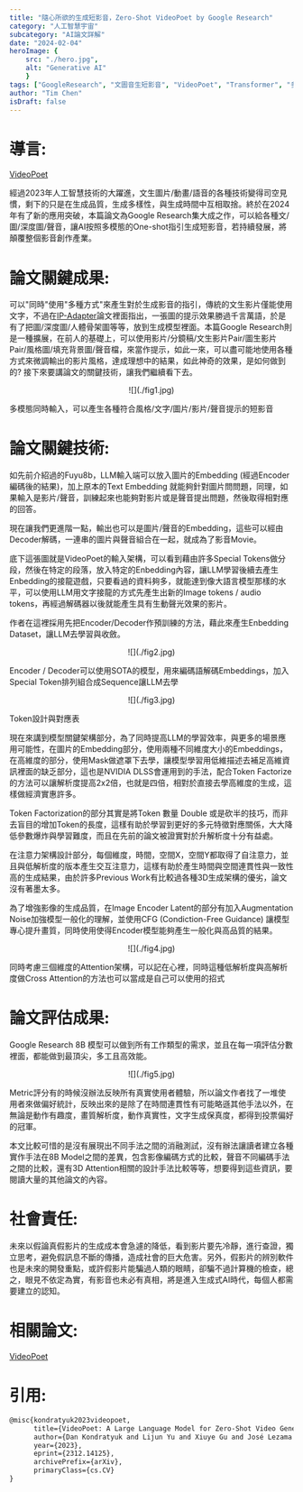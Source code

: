 ```yaml
---
title: "隨心所欲的生成短影音，Zero-Shot VideoPoet by Google Research"
category: "人工智慧宇宙"
subcategory: "AI論文詳解"
date: "2024-02-04"
heroImage: { 
    src: "./hero.jpg",
    alt: "Generative AI"
    }
tags: ["GoogleResearch", "文圖音生短影音", "VideoPoet", "Transformer", "多模態生成人工智慧", "影音創作產業", "AI論文詳解", "人工智慧產業革命", "模型", "Google", "學習", "論文", "生成式AI", "3A", "輸入", "2024年", "3D", "3C"]
author: "Tim Chen"
isDraft: false
---
```

# 導言:
[VideoPoet](https://sites.research.google/videopoet/)

經過2023年人工智慧技術的大躍進，文生圖片/動畫/語音的各種技術變得司空見慣，剩下的只是在生成品質，生成多樣性，與生成時間中互相取捨。終於在2024年有了新的應用突破，本篇論文為Google Research集大成之作，可以給各種文/圖/深度圖/聲音，讓AI按照多模態的One-shot指引生成短影音，若持續發展，將顛覆整個影音創作產業。

# 論文關鍵成果:
可以"同時"使用"多種方式"來產生對於生成影音的指引，傳統的文生影片僅能使用文字，不過在[IP-Adapter](https://arxiv.org/abs/2308.06721)論文裡面指出，一張圖的提示效果勝過千言萬語，於是有了把圖/深度圖/人體骨架圖等等，放到生成模型裡面。本篇Google Research則是一種擴展，在前人的基礎上，可以使用影片/分鏡稿/文生影片Pair/圖生影片Pair/風格圖/填充背景圖/聲音檔，來當作提示，如此一來，可以盡可能地使用各種方式來微調輸出的影片風格，達成理想中的結果，如此神奇的效果，是如何做到的? 接下來要講論文的關鍵技術，讓我們繼續看下去。

<p align="center">![](./fig1.jpg)</p>
<figcaption>多模態同時輸入，可以產生各種符合風格/文字/圖片/影片/聲音提示的短影音</figcaption>

# 論文關鍵技術:
如先前介紹過的Fuyu8b，LLM輸入端可以放入圖片的Embedding (經過Encoder編碼後的結果)，加上原本的Text Embedding 就能夠針對圖片問問題，同理，如果輸入是影片/聲音，訓練起來也能夠對影片或是聲音提出問題，然後取得相對應的回答。

現在讓我們更進階一點，輸出也可以是圖片/聲音的Embedding，這些可以經由Decoder解碼，一連串的圖片與聲音組合在一起，就成為了影音Movie。

底下這張圖就是VideoPoet的輸入架構，可以看到藉由許多Special Tokens做分段，然後在特定的段落，放入特定的Enbedding內容，讓LLM學習後續去產生Enbedding的接龍遊戲，只要看過的資料夠多，就能達到像大語言模型那樣的水平，可以使用LLM用文字接龍的方式先產生出新的Image tokens / audio tokens，再經過解碼器以後就能產生具有生動聲光效果的影片。

作者在這裡採用先把Encoder/Decoder作預訓練的方法，藉此來產生Enbedding Dataset，讓LLM去學習與收斂。

<p align="center">![](./fig2.jpg)</p>
<figcaption>Encoder / Decoder可以使用SOTA的模型，用來編碼語解碼Embeddings，加入Special Token排列組合成Sequence讓LLM去學</figcaption>

<p align="center">![](./fig3.jpg)</p>
<figcaption>Token設計與對應表</figcaption>

現在來講到模型關鍵架構部分，為了同時提高LLM的學習效率，與更多的場景應用可能性，在圖片的Embedding部分，使用兩種不同維度大小的Embeddings，在高維度的部分，使用Mask做遮罩下去學，讓模型學習用低維描述去補足高維資訊裡面的缺乏部分，這也是NVIDIA DLSS會運用到的手法，配合Token Factorize的方法可以讓解析度提高2x2倍，也就是四倍，相對於直接去學高維度的生成，這樣做經濟實惠許多。

Token Factorization的部分其實是將Token 數量 Double 或是砍半的技巧，而非去盲目的增加Token的長度，這樣有助於學習到更好的多元特徵對應關係，大大降低參數爆炸與學習難度，而且在先前的論文被證實對於升解析度十分有益處。

在注意力架構設計部分，每個維度，時間，空間X，空間Y都取得了自注意力，並且與低解析度的版本產生交互注意力，這樣有助於產生時間與空間連貫性與一致性高的生成結果，由於許多Previous Work有比較過各種3D生成架構的優劣，論文沒有著墨太多。

為了增強影像的生成品質，在Image Encoder Latent的部分有加入Augmentation Noise加強模型一般化的理解，並使用CFG (Condiction-Free Guidance) 讓模型專心提升畫質，同時使用使得Encoder模型能夠產生一般化與高品質的結果。

<p align="center">![](./fig4.jpg)</p>
<figcaption>同時考慮三個維度的Attention架構，可以記在心裡，同時這種低解析度與高解析度做Cross Attention的方法也可以當成是自己可以使用的招式</figcaption>

# 論文評估成果:
Google Research 8B 模型可以做到所有工作類型的需求，並且在每一項評估分數裡面，都能做到最頂尖，多工且高效能。

<p align="center">![](./fig5.jpg)</p>

Metric評分有的時候沒辦法反映所有真實使用者體驗，所以論文作者找了一堆使用者來做偏好統計，反映出來的是除了在時間連貫性有可能略遜其他手法以外，在無論是動作有趣度，畫質解析度，動作真實性，文字生成保真度，都得到投票偏好的冠軍。

本文比較可惜的是沒有展現出不同手法之間的消融測試，沒有辦法讓讀者建立各種實作手法在8B Model之間的差異，包含影像編碼方式的比較，聲音不同編碼手法之間的比較，還有3D Attention相關的設計手法比較等等，想要得到這些資訊，要閱讀大量的其他論文的內容。

# 社會責任:
未來以假論真假影片的生成成本會急遽的降低，看到影片要先冷靜，進行查證，獨立思考，避免假訊息不斷的傳播，造成社會的巨大危害。另外，假影片的辨別軟件也是未來的開發重點，或許假影片能騙過人類的眼睛，卻騙不過計算機的檢查，總之，眼見不依定為實，有影音也未必有真相，將是進入生成式AI時代，每個人都需要建立的認知。

# 相關論文:
[VideoPoet](https://arxiv.org/abs/2312.14125)

# 引用:
```markdown
@misc{kondratyuk2023videopoet,
      title={VideoPoet: A Large Language Model for Zero-Shot Video Generation}, 
      author={Dan Kondratyuk and Lijun Yu and Xiuye Gu and José Lezama and Jonathan Huang and Rachel Hornung and Hartwig Adam and Hassan Akbari and Yair Alon and Vighnesh Birodkar and Yong Cheng and Ming-Chang Chiu and Josh Dillon and Irfan Essa and Agrim Gupta and Meera Hahn and Anja Hauth and David Hendon and Alonso Martinez and David Minnen and David Ross and Grant Schindler and Mikhail Sirotenko and Kihyuk Sohn and Krishna Somandepalli and Huisheng Wang and Jimmy Yan and Ming-Hsuan Yang and Xuan Yang and Bryan Seybold and Lu Jiang},
      year={2023},
      eprint={2312.14125},
      archivePrefix={arXiv},
      primaryClass={cs.CV}
}
```